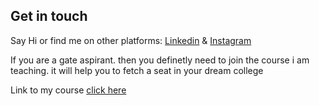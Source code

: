 ## Get in touch

Say Hi or find me on other platforms: [Linkedin](https://linkedin.com) & [Instagram](https://instagram.com)

If you are a gate aspirant. then you definetly need to join the course i am teaching. it will help you to fetch a seat in your dream college

Link to my course [click here](https://youtube.com)